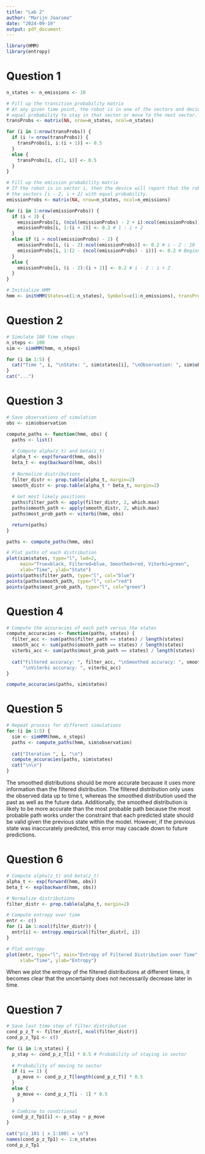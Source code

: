 ```yaml
---
title: "Lab 2"
author: "Marijn Jaarsma"
date: "2024-09-19"
output: pdf_document
---
```


```r
library(HMM)
library(entropy)
```

# Question 1
```r
n_states <- n_emissions <- 10

# Fill up the transition probability matrix
# At any given time point, the robot is in one of the sectors and decides with 
# equal probability to stay in that sector or move to the next sector.
transProbs <- matrix(NA, nrow=n_states, ncol=n_states)

for (i in 1:nrow(transProbs)) {
  if (i != nrow(transProbs)) {
    transProbs[i, i:(i + 1)] <- 0.5
  }
  else {
    transProbs[i, c(1, i)] <- 0.5
  }
}

# Fill up the emission probability matrix
# If the robot is in sector i, then the device will report that the robot is in
# the sectors [i - 2, i + 2] with equal probability.
emissionProbs <- matrix(NA, nrow=n_states, ncol=n_emissions)

for (i in 1:nrow(emissionProbs)) {
  if (i < 3) {
    emissionProbs[i, (ncol(emissionProbs) - 2 + i):ncol(emissionProbs)] <- 0.2 # End part of the loop
    emissionProbs[i, 1:(i + 2)] <- 0.2 # 1 : i + 2
  }
  else if (i > ncol(emissionProbs) - 2) {
    emissionProbs[i, (i - 2):ncol(emissionProbs)] <- 0.2 # i - 2 : 10
    emissionProbs[i, 1:(2 - (ncol(emissionProbs) - i))] <- 0.2 # Beginning part of the loop
  }
  else {
    emissionProbs[i, (i - 2):(i + 2)] <- 0.2 # i - 2 : i + 2
  }
}

# Initialize HMM
hmm <- initHMM(States=c(1:n_states), Symbols=c(1:n_emissions), transProbs=transProbs, emissionProbs=emissionProbs)
```

# Question 2
```r
# Simulate 100 time steps
n_steps <- 100
sim <- simHMM(hmm, n_steps)

for (i in 1:5) {
  cat("Time ", i, "\nState: ", sim$states[i], "\nObservation: ", sim$observation[i], "\n\n")
}
cat("...")
```

# Question 3
```r
# Save observations of simulation
obs <- sim$observation

compute_paths <- function(hmm, obs) {
  paths <- list()
  
  # Compute alpha(z_t) and beta(z_t)
  alpha_t <- exp(forward(hmm, obs))
  beta_t <- exp(backward(hmm, obs))
  
  # Normalize distributions
  filter_distr <- prop.table(alpha_t, margin=2)
  smooth_distr <- prop.table(alpha_t * beta_t, margin=2)
  
  # Get most likely positions
  paths$filter_path <- apply(filter_distr, 2, which.max)
  paths$smooth_path <- apply(smooth_distr, 2, which.max)
  paths$most_prob_path <- viterbi(hmm, obs)

  return(paths)
}

paths <- compute_paths(hmm, obs)

# Plot paths of each distribution
plot(sim$states, type="l", lwd=2, 
     main="True=black, Filtered=blue, Smoothed=red, Viterbi=green", 
     xlab="Time", ylab="State")
points(paths$filter_path, type="l", col="blue")
points(paths$smooth_path, type="l", col="red")
points(paths$most_prob_path, type="l", col="green")
```

# Question 4
```r
# Compute the accuracies of each path versus the states
compute_accuracies <- function(paths, states) {
  filter_acc <- sum(paths$filter_path == states) / length(states)
  smooth_acc <- sum(paths$smooth_path == states) / length(states)
  viterbi_acc <- sum(paths$most_prob_path == states) / length(states)
  
  cat("Filtered accuracy: ", filter_acc, "\nSmoothed accuracy: ", smooth_acc, 
      "\nViterbi accuracy: ", viterbi_acc)  
}

compute_accuracies(paths, sim$states)
```

# Question 5
```r
# Repeat process for different simulations
for (i in 1:5) {
  sim <- simHMM(hmm, n_steps)  
  paths <- compute_paths(hmm, sim$observation)
  
  cat("Iteration ", i, "\n")
  compute_accuracies(paths, sim$states)
  cat("\n\n")
}
```

The smoothed distributions should be more accurate because it uses more information than the filtered distribution. The filtered distribution only uses the observed data up to time t, whereas the smoothed distribution used the past as well as the future data. Additionally, the smoothed distribution is likely to be more accurate than the most probable path because the most probable path works under the constraint that each predicted state should be valid given the previous state within the model. However, if the previous state was inaccurately predicted, this error may cascade down to future predictions.

# Question 6
```r
# Compute alpha(z_t) and beta(z_t)
alpha_t <- exp(forward(hmm, obs))
beta_t <- exp(backward(hmm, obs))

# Normalize distributions
filter_distr <- prop.table(alpha_t, margin=2)

# Compute entropy over time
entr <- c()
for (i in 1:ncol(filter_distr)) {
  entr[i] <- entropy.empirical(filter_distr[, i])  
}

# Plot entropy
plot(entr, type="l", main="Entropy of Filtered Distribution over Time",
     xlab="Time", ylab="Entropy")
```

When we plot the entropy of the filtered distributions at different times, it becomes clear that the uncertainty does not necessarily decrease later in time.

# Question 7
```r
# Save last time step of filter distribution
cond_p_z_T <- filter_distr[, ncol(filter_distr)]
cond_p_z_Tp1 <- c()

for (i in 1:n_states) {
  p_stay <- cond_p_z_T[i] * 0.5 # Probability of staying in sector
  
  # Probability of moving to sector
  if (i == 1) {
    p_move <- cond_p_z_T[length(cond_p_z_T)] * 0.5
  }
  else {
    p_move <- cond_p_z_T[i - 1] * 0.5  
  }
  
  # Combine to conditional
  cond_p_z_Tp1[i] <- p_stay + p_move
}

cat("p(z_101 | x_1:100) = \n")
names(cond_p_z_Tp1) <- 1:n_states
cond_p_z_Tp1
```





